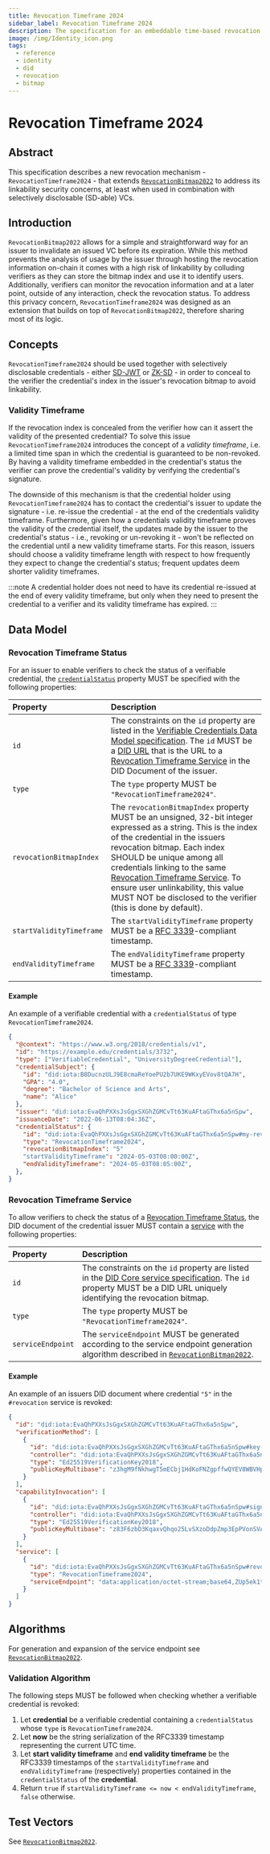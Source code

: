 ```yaml
---
title: Revocation Timeframe 2024
sidebar_label: Revocation Timeframe 2024
description: The specification for an embeddable time-based revocation method - `RevocationTimeframe2024`.
image: /img/Identity_icon.png
tags:
  - reference
  - identity
  - did
  - revocation
  - bitmap
---
```


# Revocation Timeframe 2024

## Abstract

This specification describes a new revocation mechanism - `RevocationTimeframe2024` - that extends [`RevocationBitmap2022`](./revocation-bitmap-2022.mdx)
to address its linkability security concerns, at least when used in combination with selectively disclosable (SD-able) VCs.

## Introduction

`RevocationBitmap2022` allows for a simple and straightforward way for an issuer to invalidate an issued VC before its expiration. While this method prevents the analysis of usage by the issuer through hosting the revocation information on-chain
it comes with a high risk of linkability by colluding verifiers as they can store the bitmap index and use it to identify users. Additionally, verifiers can monitor the revocation information and at a later point, outside of any interaction, check the revocation status.
To address this privacy concern, `RevocationTimeframe2024` was designed as an extension that builds on top of `RevocationBitmap2022`, therefore sharing
most of its logic.

## Concepts
`RevocationTimeframe2024` should be used together with selectively disclosable credentials - either [SD-JWT](../../developer/iota-identity/how-tos/verifiable-credentials/selective-disclosure)
or [ZK-SD](../../developer/iota-identity/how-tos/verifiable-credentials/zero-knowledge-selective-disclosure) - in order to conceal to the verifier
the credential's index in the issuer's revocation bitmap to avoid linkability.

### Validity Timeframe

If the revocation index is concealed from the verifier how can it assert the validity of the presented credential?
To solve this issue `RevocationTimeframe2024` introduces the concept of a _validity timeframe_, i.e. a limited time span
in which the credential is guaranteed to be non-revoked. By having a validity timeframe embedded in the credential's status
the verifier can prove the credential's validity by verifying the credential's signature.

The downside of this mechanism is that the  credential holder using `RevocationTimeframe2024` has to contact the credential's issuer
to update the signature - i.e. re-issue the credential - at the end of the credentials validity timeframe. Furthermore,
given how a credentials validity timeframe proves the validity of the credential itself, the updates made by the issuer to the credential's status -
i.e., revoking or un-revoking it - won't be reflected on the credential until a new validity timeframe starts. For this reason,
issuers should choose a validity timeframe length with respect to how frequently they expect to change the credential's status;
frequent updates deem shorter validity timeframes.

:::note
A credential holder does not need to have its credential re-issued at the end of every validity timeframe, but only when
they need to present the credential to a verifier and its validity timeframe has expired.
:::

## Data Model

### Revocation Timeframe Status

For an issuer to enable verifiers to check the status of a verifiable credential, the [`credentialStatus`](https://www.w3.org/TR/vc-data-model/#status) property MUST be specified with the following properties:

| Property                | Description                                                                                                                                                                                                                                                                                                                                                                                                                                                                                                                                                                                                                    |
| :---------------------- | :--------------------------------------------------------------------------------------------------------------------------------------------------------------------------------------------------------------------------------------------------------------------------------------------------------------------------------------------|
| `id`                    | The constraints on the `id` property are listed in the [Verifiable Credentials Data Model specification](https://www.w3.org/TR/vc-data-model/). The `id` MUST be a [DID URL](https://www.w3.org/TR/did-core/#did-url-syntax) that is the URL to a [Revocation Timeframe Service](#revocation-timeframe-service) in the DID Document of the issuer. |
| `type`                  | The `type` property MUST be `"RevocationTimeframe2024"`.                                                                                                                                                                                                                                                                                                                                                                                                                                                                                                                                                                          |
| `revocationBitmapIndex` | The `revocationBitmapIndex` property MUST be an unsigned, 32-bit integer expressed as a string. This is the index of the credential in the issuers revocation bitmap. Each index SHOULD be unique among all credentials linking to the same [Revocation Timeframe Service](#revocation-timeframe-service). To ensure user unlinkability, this value MUST NOT be disclosed to the verifier (this is done by default).                                                                                                                                                                                                                                                                                                                         |
| `startValidityTimeframe`| The `startValidityTimeframe` property MUST be a [RFC 3339](https://datatracker.ietf.org/doc/html/rfc3339)-compliant timestamp. |
| `endValidityTimeframe`| The `endValidityTimeframe` property MUST be a [RFC 3339](https://datatracker.ietf.org/doc/html/rfc3339)-compliant timestamp. |

#### Example

An example of a verifiable credential with a `credentialStatus` of type `RevocationTimeframe2024`.

```json
{
  "@context": "https://www.w3.org/2018/credentials/v1",
  "id": "https://example.edu/credentials/3732",
  "type": ["VerifiableCredential", "UniversityDegreeCredential"],
  "credentialSubject": {
    "id": "did:iota:B8DucnzULJ9E8cmaReYoePU2b7UKE9WKxyEVov8tQA7H",
    "GPA": "4.0",
    "degree": "Bachelor of Science and Arts",
    "name": "Alice"
  },
  "issuer": "did:iota:EvaQhPXXsJsGgxSXGhZGMCvTt63KuAFtaGThx6a5nSpw",
  "issuanceDate": "2022-06-13T08:04:36Z",
  "credentialStatus": {
    "id": "did:iota:EvaQhPXXsJsGgxSXGhZGMCvTt63KuAFtaGThx6a5nSpw#my-revocation-service",
    "type": "RevocationTimeframe2024",
    "revocationBitmapIndex": "5"
    "startValidityTimeframe": "2024-05-03T08:00:00Z",
    "endValidityTimeframe": "2024-05-03T08:05:00Z",
  },
}
```

### Revocation Timeframe Service

To allow verifiers to check the status of a [Revocation Timeframe Status](#revocation-timeframe-status), the DID document of the credential issuer MUST contain a [service](https://www.w3.org/TR/did-core/#services) with the following properties:

| Property          | Description                                                                                                                                                                                                        |
| :---------------- | :----------------------------------------------------------------------------------------------------------------------------------------------------------------------------------------------------------------- |
| `id`              | The constraints on the `id` property are listed in the [DID Core service specification](https://www.w3.org/TR/did-core/#services). The `id` property MUST be a DID URL uniquely identifying the revocation bitmap. |
| `type`            | The `type` property MUST be `"RevocationTimeframe2024"`.                                                                                                                                                           |
| `serviceEndpoint` | The `serviceEndpoint` MUST be generated according to the service endpoint generation algorithm described in [`RevocationBitmap2022`](./revocation-bitmap-2022.mdx#service-endpoint-generation-algorithm).                                                                                                                    |

#### Example

An example of an issuers DID document where credential `"5"` in the `#revocation` service is revoked:

```json
{
  "id": "did:iota:EvaQhPXXsJsGgxSXGhZGMCvTt63KuAFtaGThx6a5nSpw",
  "verificationMethod": [
    {
      "id": "did:iota:EvaQhPXXsJsGgxSXGhZGMCvTt63KuAFtaGThx6a5nSpw#key-1",
      "controller": "did:iota:EvaQhPXXsJsGgxSXGhZGMCvTt63KuAFtaGThx6a5nSpw",
      "type": "Ed25519VerificationKey2018",
      "publicKeyMultibase": "z3hgM9fNkhwgT5mECbj1HdKoFNZgpffwQYEV8WBVHphXq"
    }
  ],
  "capabilityInvocation": [
    {
      "id": "did:iota:EvaQhPXXsJsGgxSXGhZGMCvTt63KuAFtaGThx6a5nSpw#sign-0",
      "controller": "did:iota:EvaQhPXXsJsGgxSXGhZGMCvTt63KuAFtaGThx6a5nSpw",
      "type": "Ed25519VerificationKey2018",
      "publicKeyMultibase": "z83F6zbD3KqaxvQhqo25LvSXzoDdpZmp3EpPVonSVACwZ"
    }
  ],
  "service": [
    {
      "id": "did:iota:EvaQhPXXsJsGgxSXGhZGMCvTt63KuAFtaGThx6a5nSpw#revocation",
      "type": "RevocationTimeframe2024",
      "serviceEndpoint": "data:application/octet-stream;base64,ZUp5ek1tQmdZR1NBQUFFZ1ptVUFBQWZPQUlF"
    }
  ]
}
```

## Algorithms

For generation and expansion of the service endpoint see [`RevocationBitmap2022`](./revocation-bitmap-2022.mdx#algorithms).

### Validation Algorithm

The following steps MUST be followed when checking whether a verifiable credential is revoked:

1. Let **credential** be a verifiable credential containing a `credentialStatus` whose `type` is `RevocationTimeframe2024`.
2. Let **now** be the string serialization of the RFC3339 timestamp representing the current UTC time.
3. Let **start validity timeframe** and **end validity timeframe** be the RFC3339 timestamps of the `startValidityTimeframe` and `endValidityTimeframe` (respectively) properties contained in the `credentialStatus` of the **credential**.
4. Return `true` if `startValidityTimeframe <= now < endValidityTimeframe`, `false` otherwise.

## Test Vectors
See [`RevocationBitmap2022`](./revocation-bitmap-2022.mdx#test-vectors).